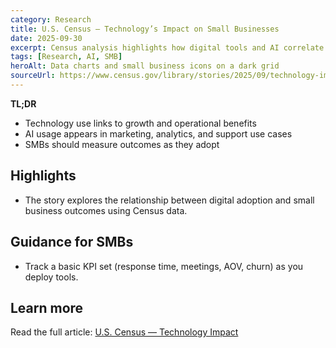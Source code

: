 ```yaml
---
category: Research
title: U.S. Census — Technology’s Impact on Small Businesses
date: 2025-09-30
excerpt: Census analysis highlights how digital tools and AI correlate with performance outcomes for small firms.
tags: [Research, AI, SMB]
heroAlt: Data charts and small business icons on a dark grid
sourceUrl: https://www.census.gov/library/stories/2025/09/technology-impact.html
---
```


**TL;DR**

- Technology use links to growth and operational benefits
- AI usage appears in marketing, analytics, and support use cases
- SMBs should measure outcomes as they adopt

## Highlights

- The story explores the relationship between digital adoption and small business outcomes using Census data.

## Guidance for SMBs

- Track a basic KPI set (response time, meetings, AOV, churn) as you deploy tools.

## Learn more

Read the full article: <a href="https://www.census.gov/library/stories/2025/09/technology-impact.html" target="_blank" rel="noopener noreferrer">U.S. Census — Technology Impact</a>
